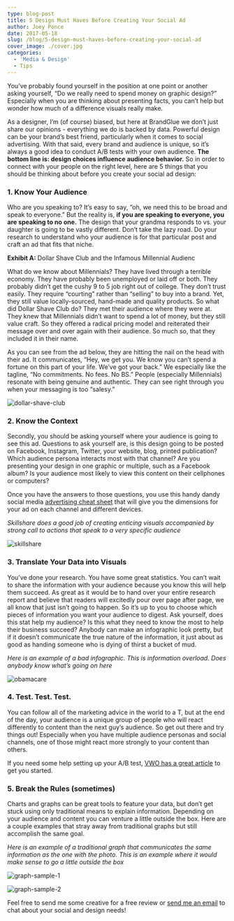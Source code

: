```yaml
---
type: blog-post
title: 5 Design Must Haves Before Creating Your Social Ad
author: Joey Ponce
date: 2017-05-18
slug: /blog/5-design-must-haves-before-creating-your-social-ad
cover_image: ./cover.jpg
categories:
  - 'Media & Design'
  - Tips
---
```


You’ve probably found yourself in the position at one point or another asking yourself, “Do we really need to spend money on graphic design?” Especially when you are thinking about presenting facts, you can’t help but wonder how much of a difference visuals really make.

As a designer, I’m (of course) biased, but here at BrandGlue we don’t just
share our opinions - everything we do is backed by data. Powerful design
can be your brand’s best friend, particularly when it comes to social
advertising. With that said, every brand and audience is unique, so it’s
always a good idea to conduct A/B tests with your own audience.
**The bottom line is: design choices influence audience behavior.**
So in order to connect with your people on the right level, here are 5 things
that you should be thinking about before you create your social ad design:

### 1. Know Your Audience

Who are you speaking to? It’s easy to say, “oh, we need this to be broad and
speak to everyone.” But the reality is, **if you are speaking to everyone, you are speaking to no one.** The design that your grandma responds to vs. your daughter is going to be vastly different. Don’t take the lazy road. Do your research to understand who your audience is for that particular post and craft an ad that fits that niche.

**Exhibit A:** Dollar Shave Club and the Infamous Millennial Audienc

What do we know about Millennials? They have lived through a terrible economy.
They have probably been unemployed or laid off or both. They probably didn’t
get the cushy 9 to 5 job right out of college. They don’t trust easily. They
require “courting” rather than “selling” to buy into a brand. Yet, they still
value locally-sourced, hand-made and quality products. So what did Dollar
Shave Club do? They met their audience where they were at. They knew that
Millennials didn’t want to spend a lot of money, but they still value craft.
So they offered a radical pricing model and reiterated their message over and
over again with their audience. So much so, that they included it in their
name.

As you can see from the ad below, they are hitting the nail on the head with
their ad. It communicates, “Hey, we get you. We know you can’t spend a fortune
on this part of your life. We’ve got your back.” We especially like the
tagline, “No commitments. No fees. No BS.” People (especially Millennials)
resonate with being genuine and authentic. They can see right through you when
your messaging is too “salesy.”

![dollar-shave-club](./1.jpg)

### 2. Know the Context

Secondly, you should be asking yourself where your audience is going to see
this ad. Questions to ask yourself are, is this design going to be posted on
Facebook, Instagram, Twitter, your website, blog, printed publication? Which
audience persona interacts most with that channel? Are you presenting your
design in one graphic or multiple, such as a Facebook album? Is your audience
most likely to view this content on their cellphones or computers?

Once you have the answers to those questions, you use this handy dandy social
media [advertising cheat sheet][1] that will give you the dimensions for your ad on each channel and different devices.

_Skillshare does a good job of creating enticing visuals accompanied by strong call to actions that speak to a very specific audience_

![skillshare](./3.jpg)

### 3. Translate Your Data into Visuals

You’ve done your research. You have some great statistics. You can’t wait to
share the information with your audience because you know this will help them
succeed. As great as it would be to hand over your entire research report and
believe that readers will excitedly pour over page after page, we all know
that just isn’t going to happen. So it’s up to you to choose which pieces of
information you want your audience to digest. Ask yourself, does this stat
help my audience? Is this what they need to know the most to help their
business succeed? Anybody can make an infographic look pretty, but if it
doesn’t communicate the true nature of the information, it just about as good
as handing someone who is dying of thirst a bucket of mud.

_Here is an example of a bad infographic. This is information overload. Does anybody know what’s going on here_

![obamacare](./2.jpg)

### 4. Test. Test. Test.

You can follow all of the marketing advice in the world to a T, but at the end
of the day, your audience is a unique group of people who will react
differently to content than the next guy’s audience. So get out there and try
things out! Especially when you have multiple audience personas and social
channels, one of those might react more strongly to your content than others.

If you need some help setting up your A/B test, [VWO has a great article][2]
to get you started.

### 5. Break the Rules (sometimes)

Charts and graphs can be great tools to feature your data, but don’t get stuck
using only traditional means to explain information. Depending on your
audience and content you can venture a little outside the box. Here are a
couple examples that stray away from traditional graphs but still accomplish
the same goal.

_Here is an example of a traditional graph that communicates the same information as the one with the photo. This is an example where it would make sense to go a little outside the box_

![graph-sample-1](./4.jpg)

![graph-sample-2](./5.jpg)

Feel free to send me some creative for a free review or [send me an email](mailto:joey@brandglue.com) to
chat about your social and design needs!

[1]: https://www.bannersnack.com/blog/social-media-ad-infographic-2015/
[2]: https://vwo.com/ab-testing/
